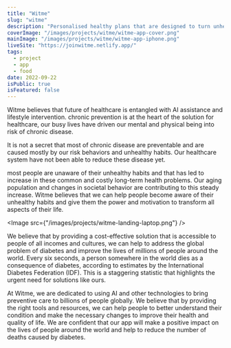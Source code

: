 ```yaml
---
title: "Witme"
slug: "witme"
description: "Personalised healthy plans that are designed to turn unhealthy behaviours into healthy habits that last a lifetime."
coverImage: "/images/projects/witme/witme-app-cover.png"
mainImage: "/images/projects/witme/witme-app-iphone.png"
liveSite: "https://joinwitme.netlify.app/"
tags:
  - project
  - app
  - food
date: 2022-09-22
isPublic: true
isFeatured: false
---
```


Witme believes that future of healthcare is entangled with AI assistance and lifestyle intervention. chronic prevention is at the heart of the solution for healthcare, our busy lives have driven our mental and physical being into risk of chronic disease.

It is not a secret that most of chronic disease are preventable and are caused mostly by our risk behaviors and unhealthy habits.
Our healthcare system have not been able to reduce these disease yet.

most people are unaware of their unhealthy habits and that has led to increase in these common and costly long-term health problems.
Our aging population and changes in societal behavior are contributing to this steady increase.
Witme believes that we can help people become aware of their unhealthy habits and give them the power and motivation to transform all aspects of their life.

<Image src={"/images/projects/witme-landing-laptop.png"} />

We believe that by providing a cost-effective solution that is accessible to people of all incomes and cultures, we can help to address the global problem of diabetes and improve the lives of millions of people around the world. Every six seconds, a person somewhere in the world dies as a consequence of diabetes, according to estimates by the International Diabetes Federation (IDF).
This is a staggering statistic that highlights the urgent need for solutions like ours.

At Witme, we are dedicated to using AI and other technologies to bring preventive care to billions of people globally.
We believe that by providing the right tools and resources, we can help people to better understand their condition and make the necessary changes to improve their health and quality of life. We are confident that our app will make a positive impact on the lives of people around the world and help to reduce the number of deaths caused by diabetes.
